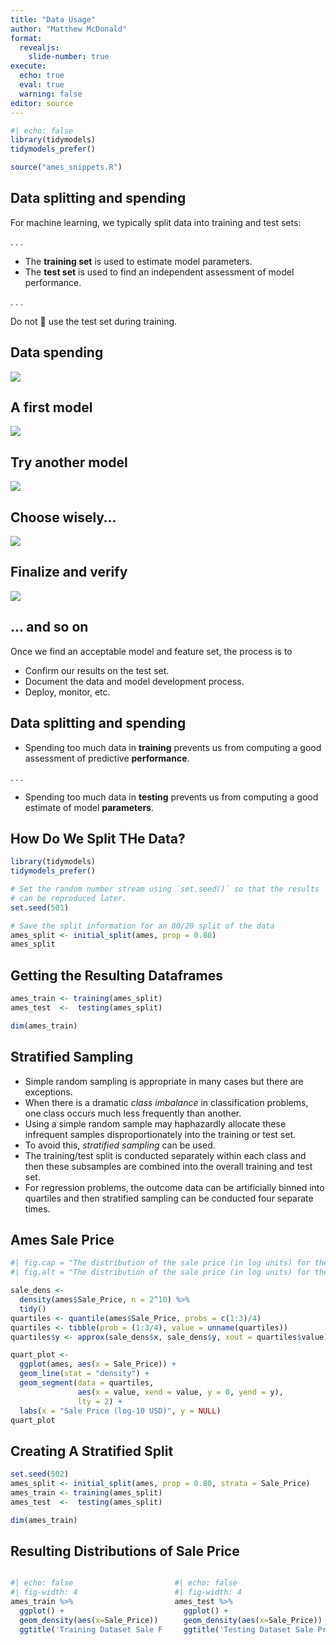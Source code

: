 ```yaml
---
title: "Data Usage"
author: "Matthew McDonald"
format: 
  revealjs:
    slide-number: true
execute: 
  echo: true
  eval: true
  warning: false
editor: source
---
```


```r
#| echo: false
library(tidymodels)
tidymodels_prefer()

source("ames_snippets.R")
```


## Data splitting and spending

For machine learning, we typically split data into training and test sets:

. . .

-   The **training set** is used to estimate model parameters.
-   The **test set** is used to find an independent assessment of model performance.

. . .

Do not 🚫 use the test set during training.


## Data spending

![](images/whole-game-split.svg){fig-align="center"}

## A first model

![](images/whole-game-logistic.svg){fig-align="center"}

## Try another model

![](images/whole-game-boost.svg){fig-align="center"}

## Choose wisely...

![](images/whole-game-select.svg)

## Finalize and verify {.annotation}

![](images/whole-game-final.svg){fig-align="center"}

## ... and so on

Once we find an acceptable model and feature set, the process is to

-   Confirm our results on the test set.
-   Document the data and model development process.
-   Deploy, monitor, etc.


## Data splitting and spending

-   Spending too much data in **training** prevents us from computing a good assessment of predictive **performance**.

. . .

-   Spending too much data in **testing** prevents us from computing a good estimate of model **parameters**.


## How Do We Split THe Data?

```r
library(tidymodels)
tidymodels_prefer()

# Set the random number stream using `set.seed()` so that the results
# can be reproduced later. 
set.seed(501)

# Save the split information for an 80/20 split of the data
ames_split <- initial_split(ames, prop = 0.80)
ames_split
```

## Getting the Resulting Dataframes 

```r
ames_train <- training(ames_split)
ames_test  <-  testing(ames_split)

dim(ames_train)
```

## Stratified Sampling {.smaller}

-   Simple random sampling is appropriate in many cases but there are exceptions. 
-   When there is a dramatic _class imbalance_ in classification problems, one class occurs much less frequently than another. 
-   Using a simple random sample may haphazardly allocate these infrequent samples disproportionately into the training or test set. 
-   To avoid this, _stratified sampling_ can be used. 
-   The training/test split is conducted separately within each class and then these subsamples are combined into the overall training and test set. 
-   For regression problems, the outcome data can be artificially binned into quartiles and then stratified sampling can be conducted four separate times. 

## Ames Sale Price 

```r
#| fig.cap = "The distribution of the sale price (in log units) for the Ames housing data. The vertical lines indicate the quartiles of the data",
#| fig.alt = "The distribution of the sale price (in log units) for the Ames housing data. The vertical lines indicate the quartiles of the data."

sale_dens <- 
  density(ames$Sale_Price, n = 2^10) %>% 
  tidy() 
quartiles <- quantile(ames$Sale_Price, probs = c(1:3)/4)
quartiles <- tibble(prob = (1:3/4), value = unname(quartiles))
quartiles$y <- approx(sale_dens$x, sale_dens$y, xout = quartiles$value)$y

quart_plot <-
  ggplot(ames, aes(x = Sale_Price)) +
  geom_line(stat = "density") +
  geom_segment(data = quartiles,
               aes(x = value, xend = value, y = 0, yend = y),
               lty = 2) +
  labs(x = "Sale Price (log-10 USD)", y = NULL)
quart_plot
```

## Creating A Stratified Split

```r
set.seed(502)
ames_split <- initial_split(ames, prop = 0.80, strata = Sale_Price)
ames_train <- training(ames_split)
ames_test  <-  testing(ames_split)

dim(ames_train)
```

## Resulting Distributions of Sale Price

::: columns
::: {.column width="50%"}

```r
#| echo: false
#| fig-width: 4
ames_train %>% 
  ggplot() +
  geom_density(aes(x=Sale_Price)) + 
  ggtitle('Training Dataset Sale Price Dist')
```
:::
::: {.column width="50%"}
```r
#| echo: false
#| fig-width: 4
ames_test %>% 
  ggplot() +
  geom_density(aes(x=Sale_Price)) +
  ggtitle('Testing Dataset Sale Price Dist')
```
:::
:::
